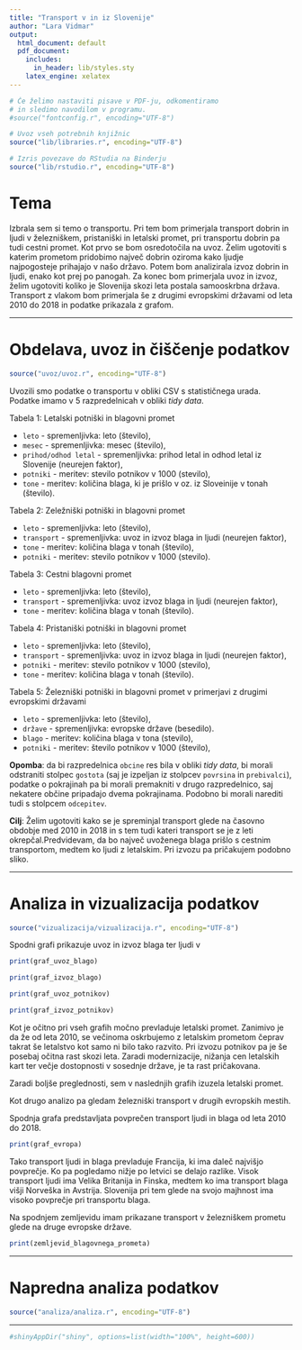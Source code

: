 ```yaml
---
title: "Transport v in iz Slovenije"
author: "Lara Vidmar"
output:
  html_document: default
  pdf_document:
    includes:
      in_header: lib/styles.sty
    latex_engine: xelatex
---
```


```r
# Če želimo nastaviti pisave v PDF-ju, odkomentiramo
# in sledimo navodilom v programu.
#source("fontconfig.r", encoding="UTF-8")

# Uvoz vseh potrebnih knjižnic
source("lib/libraries.r", encoding="UTF-8")
```

```r
# Izris povezave do RStudia na Binderju
source("lib/rstudio.r", encoding="UTF-8")
```

# Tema 

Izbrala sem si temo o transportu. Pri tem bom primerjala transport dobrin in ljudi v železniškem, pristaniški in letalski promet, pri transportu dobrin pa tudi cestni promet. Kot prvo se bom osredotočila na uvoz. Želim ugotoviti s katerim prometom pridobimo največ dobrin oziroma kako ljudje najpogosteje prihajajo v našo državo. Potem bom analizirala izvoz dobrin in ljudi, enako kot prej po panogah. Za konec bom primerjala uvoz in izvoz, želim ugotoviti koliko je Slovenija skozi leta postala samooskrbna država. Transport z vlakom bom primerjala še z drugimi evropskimi državami od leta 2010 do 2018 in podatke prikazala z grafom. 




***

# Obdelava, uvoz in čiščenje podatkov

```r
source("uvoz/uvoz.r", encoding="UTF-8")
```

Uvozili smo podatke o transportu v obliki CSV s statističnega urada. Podatke imamo v 
5 razpredelnicah v obliki *tidy data*.
  
Tabela 1: Letalski potniški in blagovni promet

  - `leto` - spremenljivka: leto (število),
  - `mesec` - spremenljivka: mesec (število),
  - `prihod/odhod letal` - spremenljivka: prihod letal in odhod letal iz Slovenije (neurejen faktor),
  - `potniki` - meritev: stevilo potnikov v 1000 (stevilo),
  - `tone` - meritev: količina blaga, ki je prišlo v oz. iz Sloveinije v tonah (število).
  
Tabela 2: Zeležniški potniški in blagovni promet

  - `leto` - spremenljivka: leto (število),
  - `transport ` - spremenljivka: uvoz in izvoz blaga in ljudi (neurejen faktor),
  - `tone` - meritev: količina blaga v tonah (število),
  - `potniki` - meritev: stevilo potnikov v 1000 (stevilo).
  
Tabela 3: Cestni blagovni promet

  - `leto` - spremenljivka: leto (število),
  - `transport` - spremenljivka: uvoz izvoz blaga in ljudi (neurejen faktor),
  - `tone` - meritev: količina blaga v tonah (število).
  
Tabela 4: Pristaniški potniški in blagovni promet

  - `leto` - spremenljivka: leto (število),
  - `transport` - spremenljivka: uvoz in izvoz blaga in ljudi (neurejen faktor),
  - `potniki` - meritev: stevilo potnikov v 1000 (stevilo),
  - `tone` - meritev: količina blaga v tonah (število).

Tabela 5: Železniški potniški in blagovni promet v primerjavi z drugimi evropskimi državami 

  - `leto` - spremenljivka: leto (število),
  - `države` - spremenljivka: evropske države (besedilo).
  - `blago` - meritev: količina blaga v tona (stevilo),
  - `potniki` - meritev: število potnikov v 1000 (število),
  
  

**Opomba**: da bi razpredelnica `obcine` res bila v obliki *tidy data*, bi morali odstraniti stolpec `gostota` (saj je izpeljan iz stolpcev `povrsina` in `prebivalci`), podatke o pokrajinah pa bi morali premakniti v drugo razpredelnico, saj nekatere občine pripadajo dvema pokrajinama. Podobno bi morali narediti tudi s stolpcem `odcepitev`.


**Cilj**: Želim ugotoviti kako se je spreminjal transport glede na časovno obdobje med 2010 in 2018 in s tem tudi kateri transport se je z leti okrepčal.Predvidevam, da bo največ uvoženega blaga prišlo s cestnim transportom, medtem ko ljudi z letalskim. Pri izvozu pa pričakujem podobno sliko. 



***

# Analiza in vizualizacija podatkov

```r
source("vizualizacija/vizualizacija.r", encoding="UTF-8")
```

Spodni grafi prikazuje uvoz in izvoz blaga ter ljudi v 

```r
print(graf_uvoz_blago)
```


```r
print(graf_izvoz_blago)
```


```r
print(graf_uvoz_potnikov)
```


```r
print(graf_izvoz_potnikov)
```

Kot je očitno pri vseh grafih močno prevladuje letalski promet. Zanimivo je da že od leta 2010, se večinoma oskrbujemo z letalskim prometom čeprav takrat še letalstvo kot samo ni bilo tako razvito. Pri izvozu potnikov pa je še posebaj očitna rast skozi leta. Zaradi modernizacije, nižanja cen letalskih kart ter večje dostopnosti v sosednje države, je ta rast pričakovana.

Zaradi boljše preglednosti, sem v naslednjih grafih izuzela letalski promet. 




Kot drugo analizo pa gledam železniški transport v drugih evropskih mestih. 

Spodnja grafa predstavljata povprečen transport ljudi in blaga od leta 2010 do 2018. 

```r
print(graf_evropa)
```

Tako transport ljudi in blaga prevladuje Francija, ki ima daleč najvišjo povprečje. Ko pa pogledamo nižje po letvici se delajo razlike. Visok transport ljudi ima Velika Britanija in Finska, medtem ko ima transport blaga višji Norveška in Avstrija. Slovenija pri tem glede na svojo majhnost ima visoko povprečje pri transportu blaga. 


Na spodnjem zemljevidu imam prikazane transport v železniškem prometu glede na druge evropske države. 



```r
print(zemljevid_blagovnega_prometa)
```

***

# Napredna analiza podatkov

```r
source("analiza/analiza.r", encoding="UTF-8")
```



***

```r
#shinyAppDir("shiny", options=list(width="100%", height=600))
```

